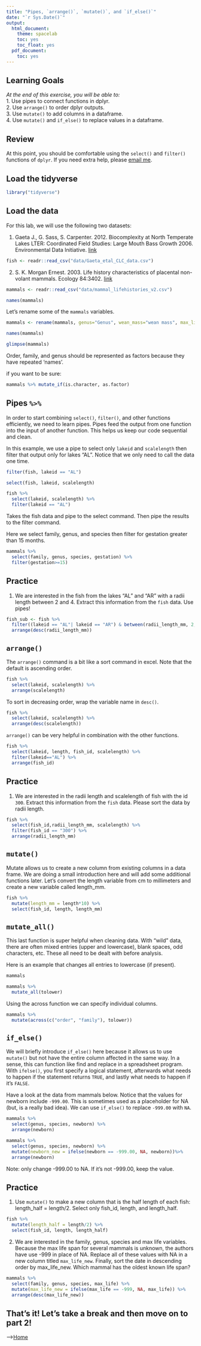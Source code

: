 ```yaml
---
title: "Pipes, `arrange()`, `mutate()`, and `if_else()`"
date: "`r Sys.Date()`"
output:
  html_document:
    theme: spacelab
    toc: yes
    toc_float: yes
  pdf_document:
    toc: yes
---
```


## Learning Goals
*At the end of this exercise, you will be able to:*    
1. Use pipes to connect functions in dplyr.  
2. Use `arrange()` to order dplyr outputs.  
3. Use `mutate()` to add columns in a dataframe.  
4. Use `mutate()` and `if_else()` to replace values in a dataframe.  

## Review
At this point, you should be comfortable using the `select()` and `filter()` functions of `dplyr`. If you need extra help, please [email me](mailto: jmledford@ucdavis.edu).  

## Load the tidyverse
```r
library("tidyverse")
```

## Load the data
For this lab, we will use the following two datasets:  

1. Gaeta J., G. Sass, S. Carpenter. 2012. Biocomplexity at North Temperate Lakes LTER: Coordinated Field Studies: Large Mouth Bass Growth 2006. Environmental Data Initiative.   [link](https://portal.edirepository.org/nis/mapbrowse?scope=knb-lter-ntl&identifier=267)  
```r
fish <- readr::read_csv("data/Gaeta_etal_CLC_data.csv")
```

2. S. K. Morgan Ernest. 2003. Life history characteristics of placental non-volant mammals. Ecology 84:3402.   [link](http://esapubs.org/archive/ecol/E084/093/)  
```r
mammals <- readr::read_csv("data/mammal_lifehistories_v2.csv")
```

```r
names(mammals)
```

Let's rename some of the `mammals` variables.  
```r
mammals <- rename(mammals, genus="Genus", wean_mass="wean mass", max_life= "max. life", litter_size="litter size", litters_per_year="litters/year")
```

```r
names(mammals)
```

```r
glimpse(mammals)
```
Order, family, and genus should be represented as factors because they have repeated 'names'.

if you want to be sure:
```r
mammals %>% mutate_if(is.character, as.factor)
```



## Pipes `%>%` 
In order to start combining `select()`, `filter()`, and other functions efficiently, we need to learn pipes. Pipes feed the output from one function into the input of another function. This helps us keep our code sequential and clean.  

In this example, we use a pipe to select only `lakeid` and `scalelength` then filter that output only for lakes "AL". Notice that we only need to call the data one time.
```r
filter(fish, lakeid == "AL")
```

```r
select(fish, lakeid, scalelength)
```

```r
fish %>%
  select(lakeid, scalelength) %>%
  filter(lakeid == "AL")
```
Takes the fish data and pipe to the select command. Then pipe the results to the filter command.


Here we select family, genus, and species then filter for gestation greater than 15 months.
```r
mammals %>% 
  select(family, genus, species, gestation) %>% 
  filter(gestation>=15)
```

## Practice
1. We are interested in the fish from the lakes "AL" and "AR" with a radii length between 2 and 4. Extract this information from the `fish` data. Use pipes!  
```r
fish_sub <- fish %>% 
  filter((lakeid == "AL"| lakeid == "AR") & between(radii_length_mm, 2, 4)) %>% 
  arrange(desc(radii_length_mm))
```

## `arrange()`
The `arrange()` command is a bit like a sort command in excel. Note that the default is ascending order.  
```r
fish %>% 
  select(lakeid, scalelength) %>% 
  arrange(scalelength)
```

To sort in decreasing order, wrap the variable name in `desc()`.
```r
fish %>% 
  select(lakeid, scalelength) %>% 
  arrange(desc(scalelength))
```

`arrange()` can be very helpful in combination with the other functions.
```r
fish %>% 
  select(lakeid, length, fish_id, scalelength) %>% 
  filter(lakeid=="AL") %>% 
  arrange(fish_id)
```

## Practice
1. We are interested in the radii length and scalelength of fish with the id `300`. Extract this information from the `fish` data. Please sort the data by radii length.
```r
fish %>% 
  select(fish_id,radii_length_mm, scalelength) %>% 
  filter(fish_id == "300") %>% 
  arrange(radii_length_mm)
```

## `mutate()`  
Mutate allows us to create a new column from existing columns in a data frame. We are doing a small introduction here and will add some additional functions later. Let's convert the length variable from cm to millimeters and create a new variable called length_mm.  
```r
fish %>% 
  mutate(length_mm = length*10) %>% 
  select(fish_id, length, length_mm)
```

## `mutate_all()`
This last function is super helpful when cleaning data. With "wild" data, there are often mixed entries (upper and lowercase), blank spaces, odd characters, etc. These all need to be dealt with before analysis.  

Here is an example that changes all entries to lowercase (if present).  
```r
mammals
```

```r
mammals %>%
  mutate_all(tolower)
```

Using the across function we can specify individual columns.
```r
mammals %>% 
  mutate(across(c("order", "family"), tolower))
```

## `if_else()`
We will briefly introduce `if_else()` here because it allows us to use `mutate()` but not have the entire column affected in the same way. In a sense, this can function like find and replace in a spreadsheet program. With `ifelse()`, you first specify a logical statement, afterwards what needs to happen if the statement returns `TRUE`, and lastly what needs to happen if it's  `FALSE`.  

Have a look at the data from mammals below. Notice that the values for newborn include `-999.00`. This is sometimes used as a placeholder for NA (but, is a really bad idea). We can use `if_else()` to replace `-999.00` with `NA`.  
```r
mammals %>% 
  select(genus, species, newborn) %>% 
  arrange(newborn)
```

```r
mammals %>% 
  select(genus, species, newborn) %>%
  mutate(newborn_new = ifelse(newborn == -999.00, NA, newborn))%>% 
  arrange(newborn)
```
Note: only change -999.00 to NA. If it's not -999.00, keep the value.


## Practice
1. Use `mutate()` to make a new column that is the half length of each fish: length_half = length/2. Select only fish_id, length, and length_half.
```r
fish %>% 
  mutate(length_half = length/2) %>% 
  select(fish_id, length, length_half)
```

2. We are interested in the family, genus, species and max life variables. Because the max life span for several mammals is unknown, the authors have use -999 in place of NA. Replace all of these values with NA in a new column titled `max_life_new`. Finally, sort the date in descending order by max_life_new. Which mammal has the oldest known life span?
```r
mammals %>% 
  select(family, genus, species, max_life) %>% 
  mutate(max_life_new = ifelse(max_life == -999, NA, max_life)) %>% 
  arrange(desc(max_life_new))
```

## That's it! Let's take a break and then move on to part 2! 

-->[Home](https://jmledford3115.github.io/datascibiol/)  